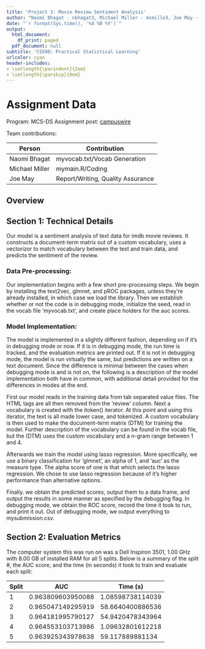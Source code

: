 ```yaml
---
title: 'Project 3: Movie Review Sentiment Analysis'
author: "Naomi Bhagat - nbhagat3, Michael Miller - msmille3, Joe May - jemay3"
date: "`r format(Sys.time(), '%d %B %Y')`"
output:
  html_document:
    df_print: paged
  pdf_document: null
subtitle: 'CS598: Practical Statistical Learning'
urlcolor: cyan
header-includes:
- \setlength{\parindent}{2em}
- \setlength{\parskip}{0em}
---
```


# Assignment Data

Program: MCS-DS
Assignment post: [campuswire](https://campuswire.com/c/G06C55090/feed/601)


Team contributions:

| Person         | Contribution                                |
|----------------|---------------------------------------------|
| Naomi Bhagat   | myvocab.txt/Vocab Generation                |
| Michael Miller | mymain.R/Coding                             |
| Joe May        | Report/Writing, Quality Assurance           |

## Overview

## Section 1: Technical Details

Our model is a sentiment analysis of text data for imdb movie reviews. It constructs a document-term matrix out of a custom vocabulary, uses a vectorizor to match vocabulary between the test and train data, and predicts the sentiment of the review.

### Data Pre-processing:

Our implementation begins with a few short pre-processing steps. We begin by installing the text2vec, glmnet, and pROC packages, unless they're already installed, in which case we load the library. Then we establish whether or not the code is in debugging mode, initialize the seed, read in the vocab file 'myvocab.txt', and create place holders for the auc scores.

### Model Implementation:

The model is implemented in a slightly different fashion, depending on if it's in debugging mode or now. If it is in debugging mode, the run time is tracked, and the evaluation metrics are printed out. If it is not in debugging mode, the model is run virtually the same, but predictions are written on a text document. Since the difference is minimal between the cases when debugging mode is and is not on, the following is a description of the model implementation both have in common, with additional detail provided for the differences in modes at the end.

First our model reads in the training data from tab separated value files. The HTML tags are all then removed from the 'review' column. Next a vocabulary is created with the itoken() iterator. At this point and using this iterator, the text is all made lower case, and tokenized. A custom vocabulary is then used to make the document-term matrix (DTM) for training the model. Further description of the vocabulary can be found in the vocab file, but the (DTM) uses the custom vocabulary and a n-gram range between 1 and 4. 

Afterwards we train the model using lasso regression. More specifically, we use a binary classification for 'glmnet', an alpha of 1, and 'auc' as the measure type. The alpha score of one is that which selects the lasso regression. We chose to use lasso regression because of it's higher performance than alternative options.

Finally. we obtain the predicted scores, output them to a data frame, and output the results in some manner as specified by the debugging flag. In debugging mode, we obtain the ROC score, record the time it took to run, and print it out. Out of debugging mode, we output everything to mysubmission.csv.

## Section 2: Evaluation Metrics

The computer system this was run on was a Dell Inspiron 3501, 1.00 GHz with 8.00 GB of installed RAM for all 5 splits. Below is a summary of the split #, the AUC score, and the time (in seconds) it took to train and evaluate each split:

        
| Split	| AUC               | Time (s)          | 
|-------|-------------------|-------------------|
| 1	    | 0.963809603950088 | 1.08598738114039  |
| 2	    | 0.965047149295919 | 58.6640400886536  |
| 3	    | 0.964181995790127 | 54.9420478343964  |
| 4	    | 0.964553103713986 | 1.09632801612218  |
| 5	    | 0.963925343978638 | 59.117889881134   |


